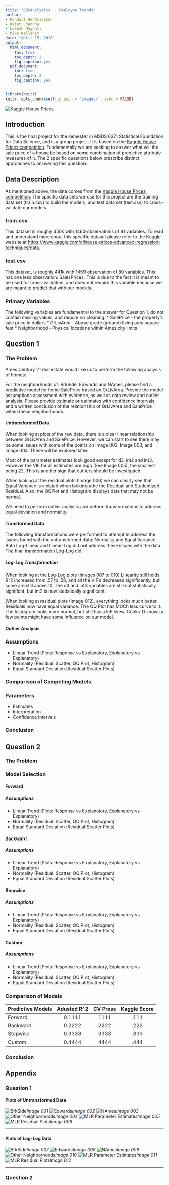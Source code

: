 ```yaml
---
title: "DDSAnalytics  - Employee Trends"
author:
- Randall Hendrickson
- Rajat Chandna
- Lokesh Maganti
- Mike Kelleher
date: "April 15, 2018"
output: 
  html_document:
    toc: true
    toc_depth: 2
    fig_caption: yes
  pdf_document:
    toc: true
    toc_depth: 2
    fig_caption: yes
---
```


```r
library(knitr)
knitr::opts_chunk$set(fig.path = 'images/', echo = FALSE)
```
![Kaggle House Prices](images/Kaggle.png)
\pagebreak

## Introduction

This is the final project for the semester in MSDS 6371 Statistical Foundation for Data Science, and is a group project.  It is based on the [Kaggle House Prices competition](https://www.kaggle.com/c/house-prices-advanced-regression-techniques).  Fundamentally we are seeking to answer what will the sale price of a house be based on some combination of predictive attribute measures of it.  The 2 specific questions below prescribe distinct approaches to answering this question.

## Data Description

As mentioned above, the data comes from the [Kaggle House Prices competition](https://www.kaggle.com/c/house-prices-advanced-regression-techniques).  The specific data sets we use for this project are the training data set (train.csv) to build the models, and test data set (test.csv) to cross-validate our models.

### train.csv

This dataset is roughly 450k with 1460 observations of 81 variables.  To read and understand more about this specific dataset please refer to the Kaggle website at [https://www.kaggle.com/c/house-prices-advanced-regression-techniques/data](https://www.kaggle.com/c/house-prices-advanced-regression-techniques/data).

### test.csv

This dataset, is roughly 441k with 1459 observation of 80 variables.  This has one less observation: SalesPrices.  This is due to the fact it is meant to be used for cross-validation, and does not require this variable because we are meant to predict that with our models.

### Primary Variables

The following variables are fundamental to the answer for Question 1, do not contain missing values, and require no cleaning:
* SalePrice - the property's sale price in dollars
* GrLivArea - Above grade (ground) living area square feet
* Neighborhood - Physical locations within Ames city limits

## Question 1

### The Problem

Ames Century 21 real estate would like us to perform the following analysis of homes:

For the neighborhoods of: BrkSide, Edwards and NAmes, please find a predictive model for home SalePrice based on GrLivArea.  Provide the model assumptions assessment with evidence, as well as data review and outlier analysis.  Please provide estimate or estimates with confidence intervals, and a written conclusion of the relationship of GrLivArea and SalePrice within these neighborhoods.

#### Untransformed Data

When looking at plots of the raw data, there is a clear linear relationship between GrLivArea and SalePrice.  However, we can start to see there may be some issues with some of the points on Image 002, Image 003, and Image 004.  These will be explored later.

Most of the parameter estimates look good except for d3, int2 and int3.  However the VIF for all estimates are high (See Image 005), the smallest being 22.  This is another sign that outliers should be investigated.

When looking at the residual plots (Image 006) we can clearly see that Equal Variance is violated when looking athe the Residual and Studentized Residual.  Also, the QQPlot and Histogram displays data that may not be normal.

We need to perform outlier analysis and peform transformations to address equal deviation and normality.

#### Transformed Data

The following transformations were performed to attempt to address the issues found with the untransformed data: Normality and Equal Variance.  Both Log-Linear and Linear-Log did not address these issues with the data.  The final transformation Log-Log did.

##### Log-Log Transformation

When looking at the Log-Log plots (Images 007 to 010) Linearity still holds.  R^2 increased from .57 to .58, and all the VIF's decreased significantly, but some are still above 10.  The d3 and int3 variables are still not statistically significnt, but int2 is now statistically significant.

When looking at residual plots (Image 012), everything looks much better.  Residuals now have equal variance.  The QQ Plot has MUCh less curve to it.  The histogram looks more normal, but still has a left skew.  Cooks-D shows a few points might have some influence on our model.

#### Outlier Analysis

### Assumptions
* Linear Trend (Plots: Response vs Explanatory, Explanatory vs Explanatory)
* Normality (Residual: Scatter, QQ Plot, Histogram)
* Equal Standard Deviation (Residual Scatter Plots)

### Comparison of Competing Models

### Parameters
* Estimates
* Interpretation
* Confidence Intervals

### Conclusion

## Question 2

### The Problem

### Model Selection

#### Forward

##### Assumptions
* Linear Trend (Plots: Response vs Explanatory, Explanatory vs Explanatory)
* Normality (Residual: Scatter, QQ Plot, Histogram)
* Equal Standard Deviation (Residual Scatter Plots)

#### Backward

##### Assumptions
* Linear Trend (Plots: Response vs Explanatory, Explanatory vs Explanatory)
* Normality (Residual: Scatter, QQ Plot, Histogram)
* Equal Standard Deviation (Residual Scatter Plots)

#### Stepwise

##### Assumptions
* Linear Trend (Plots: Response vs Explanatory, Explanatory vs Explanatory)
* Normality (Residual: Scatter, QQ Plot, Histogram)
* Equal Standard Deviation (Residual Scatter Plots)

#### Custom

##### Assumptions
* Linear Trend (Plots: Response vs Explanatory, Explanatory vs Explanatory)
* Normality (Residual: Scatter, QQ Plot, Histogram)
* Equal Standard Deviation (Residual Scatter Plots)

### Comparison of Models
| Predictive Models | Adusted R^2 | CV Press | Kaggle Score |
|-------------------|:-----------:|:--------:|:------------:|
| Forward           | 0.1111      | 1111     | .111         |
| Backward          | 0.2222      | 2222     | .222         |
| Stepwise          | 0.3333      | 3333     | .333         |
| Custom            | 0.4444      | 4444     | .444         |

### Conclusion

## Appendix

### Question 1

#### Plots of Untransformed Data
![BrkSide](images/Untransformed-BrkSide.png)*Image 001*
![Edwards](images/Untransformed-Edwards.png)*Image 002*
![NAmes](images/Untransformed-NAmes.png)*Image 003*
![Other Neighborhoods](images/Untransformed-Others.png)*Image 004*
![MLR Parameter Estimates](images/Untransformed-MLR-Estimates.png)*Image 005*
![MLR Residual Plots](images/Untransformed-MLR-Residuals.png)*Image 006*

----

#### Plots of Log-Log Data
![BrkSide](images/Log-Log-BrkSide.png)*Image 007*
![Edwards](images/Log-Log-Edwards.png)*Image 008*
![NAmes](images/Log-Log-NAmes.png)*Image 009*
![Other Neighborhoods](images/Log-Log-Others.png)*Image 010*
![MLR Parameter Estimates](images/Log-Log-MLR-Estimates.png)*Image 011*
![MLR Residual Plots](images/Log-Log-MLR-Residuals.png)*Image 012*

----

### Question 2
